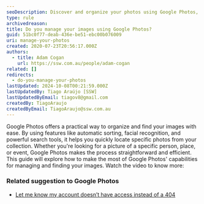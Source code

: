 ```yaml
---
seoDescription: Discover and organize your photos using Google Photos, the ultimate platform to find any image instantly.
type: rule
archivedreason:
title: Do you manage your images using Google Photos?
guid: 51bc0f77-deab-436e-be51-ebc00b076009
uri: manage-your-photos
created: 2020-07-23T20:56:17.000Z
authors:
  - title: Adam Cogan
    url: https://ssw.com.au/people/adam-cogan
related: []
redirects:
  - do-you-manage-your-photos
lastUpdated: 2024-10-08T00:21:59.000Z
lastUpdatedBy: Tiago Araújo [SSW]
lastUpdatedByEmail: tiagov8@gmail.com
createdBy: TiagoAraujo
createdByEmail: TiagoAraujo@ssw.com.au
---
```


Google Photos offers a practical way to organize and find your images with ease. By using features like automatic sorting, facial recognition, and powerful search tools, it helps you quickly locate specific photos from your collection. Whether you're looking for a picture of a specific person, place, or event, Google Photos makes the process straightforward and efficient. This guide will explore how to make the most of Google Photos' capabilities for managing and finding your images.
Watch the video to know more:

<youtubeEmbed url="https://www.youtube.com/embed/p8_siTdeeCg" description="" />

### Related suggestion to Google Photos

* [Let me know my account doesn’t have access instead of a 404](https://bettersoftwaresuggestions.com/google/google-photos/let-me-know-my-account-doesnt-have-access-instead-of-a-404/)
